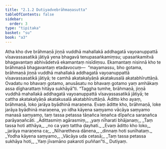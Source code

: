 ```yaml
---
title: "2.1.2 Dutiyadvebrāhmaṇasutta"
tableOfContents: false
sidebar:
  order: 3
type: "tipitaka"
basket: "su"
book: "a3"
---
```



<DynamicBreadcrumb />

<Division number="53" book="a3">

<Paragraph number="319" book="a3">
Atha kho dve brāhmaṇā jiṇṇā vuddhā mahallakā addhagatā vayoanuppattā vīsavassasatikā jātiyā yena bhagavā tenupasaṅkamiṃsu; upasaṅkamitvā bhagavantaṃ abhivādetvā ekamantaṃ nisīdiṃsu. Ekamantaṃ nisinnā kho te brāhmaṇā bhagavantaṃ etadavocuṃ—  “mayamassu, bho gotama, brāhmaṇā jiṇṇā vuddhā mahallakā addhagatā vayoanuppattā vīsavassasatikā jātiyā; te camhā akatakalyāṇā akatakusalā akatabhīruttāṇā. Ovadatu no bhavaṃ gotamo, anusāsatu no bhavaṃ gotamo yaṃ amhākaṃ assa dīgharattaṃ hitāya sukhāyā”ti.
</Paragraph>

<Paragraph number="320" book="a3">
“Taggha tumhe, brāhmaṇā, jiṇṇā vuddhā mahallakā addhagatā vayoanuppattā vīsavassasatikā jātiyā; te cattha akatakalyāṇā akatakusalā akatabhīruttāṇā. Āditto kho ayaṃ, brāhmaṇā, loko jarāya byādhinā maraṇena. Evaṃ āditte kho, brāhmaṇā, loke jarāya byādhinā maraṇena, yo idha kāyena saṃyamo vācāya saṃyamo manasā saṃyamo, taṃ tassa petassa tāṇañca leṇañca dīpañca saraṇañca parāyaṇañcāti.
</Paragraph>

<Paragraph number="321" type="verses" book="a3">
_Ādittasmiṃ agārasmiṃ,_  
_yaṃ nīharati bhājanaṃ;_  
_Taṃ tassa hoti atthāya,_  
_no ca yaṃ tattha ḍayhati._  

</Paragraph>

<Paragraph number="322" type="verses" book="a3">
_Evaṃ āditto kho loko,_  
_jarāya maraṇena ca;_  
_Nīharetheva dānena,_  
_dinnaṃ hoti sunīhataṃ._  

</Paragraph>

<Paragraph number="323" type="verses" book="a3">
_Yodha kāyena saṃyamo,_  
_Vācāya uda cetasā;_  
_Taṃ tassa petassa sukhāya hoti,_  
_Yaṃ jīvamāno pakaroti puññan”ti._  


</Paragraph>
</Division>

<Paragraph number="324" type="center" book="a3">
Dutiyaṃ.
</Paragraph>